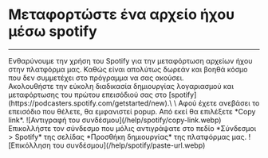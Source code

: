 # Μεταφορτώστε ένα αρχείο ήχου μέσω spotify 
***
<div className="mt-5" />
Ενθαρύνουμε την χρήση του Spotify για την μεταφόρτωση αρχείων ήχου στην πλατφόρμα μας. Καθώς είναι απολύτως
δωρεάν και βοηθά κόσμο που δεν συμμετέχει στο πρόγραμμα να σας ακούσει.  
<div className="mt-5" />
Ακολουθήστε την εύκολη διαδικασία δημιουργίας λογαριασμού και μεταφόρτωσης του πρώτου επεισόδιού σας 
στo [spotify](https://podcasters.spotify.com/getstarted/new).\
\
Αφού έχετε ανεβάσει το επεισόδιο που θέλετε, θα εμφανιστεί popup. Aπό εκεί θα επιλέξετε *Copy link*.
![Αντιγραφή του συνδέσμου](/help/spotify/copy-link.webp)
Επικολλήστε τον σύνδεσμο που μόλις αντιγράψατε στο πεδίο *Σύνδεσμοι > Spotify* της σελίδας 
*Προσθήκη δημιουργίας* της πλατφόρμας μας. 
![Επικόλληση του συνδέσμου](/help/spotify/paste-url.webp)